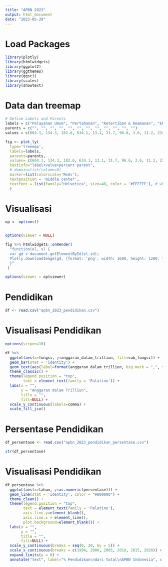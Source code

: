 ```yaml
---
title: "APBN 2023"
output: html_document
date: "2023-05-29"
---
```


# Load Packages
```r
library(plotly)
library(htmlwidgets)
library(ggplot2)
library(ggthemes)
library(ggsci)
library(scales)
library(showtext)
```

# Data dan treemap
```r
# Define Labels and Parents
labels = c("Pelayanan Umum", "Pertahanan", "Ketertiban & Keamanan", "Ekonomi", "Perlindungan Lingkungan Hidup", "Perumahan & Fasilitas Umum", "Kesehatan", "Pariwisata", "Agama", "Pendidikan", "Perlindungan Sosial", "Transfer ke Daerah")
parents = c("", "", "", "", "", "", "", "", "", "", "", "")
values = c(664.1, 134.3, 182.6, 634.1, 13.1, 31.7, 96.6, 3.6, 11.2, 234.1, 241, 814.7)

fig <- plot_ly(
  type='treemap',
  labels=labels,
  parents=parents,
  values= c(664.1, 134.3, 182.6, 634.1, 13.1, 31.7, 96.6, 3.6, 11.2, 234.1, 241, 814.7),
  textinfo="label+value+percent parent",
  # domain=list(column=0)
  marker=list(colorscale='Reds'),
  textposition = 'middle center',
  textfont = list(family="Helvetica", size=40, color = '#FFFFFF'), # white color 
  )
```

# Visualisasi
```r
op <- options()


options(viewer = NULL)

fig %>% htmlwidgets::onRender(
  "function(el, x) {
  var gd = document.getElementById(el.id); 
  Plotly.downloadImage(gd, {format: 'png', width: 1600, height: 1200, filename: 'plot'});
  }"
 )

options(viewer = op$viewer)
```

# Pendidikan
```r
df <- read.csv("apbn_2023_pendidikan.csv")
```

# Visualisasi Pendidikan
```r
options(scipen=10)

df %>%
  ggplot(aes(x=fungsi, y=anggaran_dalam_trilliun, fill=sub_fungsi)) +
  geom_bar(stat = 'identity') + 
  geom_text(aes(label=format(anggaran_dalam_trilliun, big.mark = ",", scientific=FALSE)), position = position_stack(vjust = 0.5), size = 4, family='Palatino') +
  theme_classic() +
  theme(legend.position = "top",
        text = element_text(family = 'Palatino')) +
  labs(x = "",
       y = "Anggaran dalam Trilliun",
       title = "",
       fill=NULL) + 
  scale_y_continuous(labels=comma) +
  scale_fill_jco()
```

# Persentase Pendidikan
```r
df_persentase <- read.csv("apbn_2023_pendidikan_persentase.csv")
```

```r
str(df_persentase)
```


# Visualisasi Pendidikan
```r
df_persentase %>%
  ggplot(aes(x=tahun, y=as.numeric(persentase))) +
  geom_line(stat = 'identity', color = "#800000") +
  theme_clean() +
  theme(legend.position = "top",
        text = element_text(family = 'Palatino'),
        axis.line.y=element_blank(),
        axis.line.x = element_line(),
        plot.background=element_blank()) +
  labs(x = "",
       y = "",
       title = "",
       fill=NULL) + 
  scale_y_continuous(breaks = seq(0, 20, by = 5)) +
  scale_x_continuous(breaks = c(1994, 2000, 2005, 2010, 2015, 2020)) +
  expand_limits(y = 0) +
  annotate("text", label="% Pendidikan\ndari total\nAPBN Indonesia", x = 2019.35, y = 15.4, size = 3, family = 'Palatino', color = "#800000")
```

